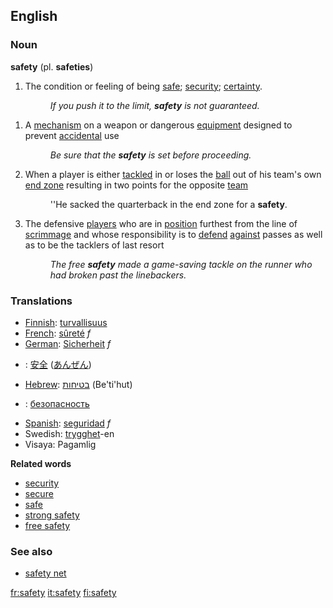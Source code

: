 ==English==
===Noun===
'''safety''' (pl. '''safeties''')
#The condition or feeling of being [[safe]]; [[security]]; [[certainty]].
#:''If you push it to the limit, '''safety''' is not guaranteed.''

#A [[mechanism]] on a weapon or dangerous [[equipment]] designed to prevent [[accidental]] use
#:''Be sure that the '''safety''' is set before proceeding.''
#{{fb}} When a player is either [[tackled]] in or loses the [[ball]] out of his team's own [[end zone]] resulting in two points for the opposite [[team]]
#:''He sacked the quarterback in the end zone for a '''safety'''.
#{{fb}} The defensive [[players]] who are in [[position]] furthest from the line of [[scrimmage]] and whose responsibility is to [[defend]] [[against]] passes as well as to be the tacklers of last resort 
#:''The free '''safety''' made a game-saving tackle on the runner who had broken past the linebackers.''

===Translations===

*[[Finnish]]: [[turvallisuus]]
*[[French]]: [[sûreté]] ''f''
*[[German]]: [[Sicherheit]] ''f''
*{{ja}}: [[安全]] ([[あんぜん]])
*[[Hebrew]]: [[בטיחות]] (Be'ti'hut)
*{{ru}}: [[безопасность]]
*[[Spanish]]: [[seguridad]] ''f''
*Swedish: [[trygghet]]-en
*Visaya: Pagamlig
'''Related words'''
*[[security]] 
*[[secure]] 
*[[safe]]
*[[strong safety]]
*[[free safety]]

===See also===
*[[safety net]]

[[fr:safety]]
[[it:safety]]
[[fi:safety]]